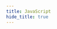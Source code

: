 ```yaml
---
title: JavaScript
hide_title: true
---
```



<FeatureIcon src={javascript} title="JavaScript" />
<LinkList
  data={[
    {
      title: "运算符",
      link: "/docs/javascript/operators",
      src: javascript,
    },
    {
      title: "值类型",
      link: "/docs/javascript/value-types",
      src: javascript,
    },
    {
      title: "引用类型",
      link: "/docs/javascript/reference-types",
      src: javascript,
    },
    {
      title: "解决方案",
      link: "/docs/javascript/solutions",
      src: javascript,
    },
  ]}
/>
